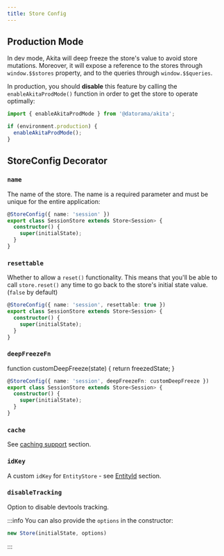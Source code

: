 ```yaml
---
title: Store Config
---
```


## Production Mode
In dev mode, Akita will deep freeze the store's value to avoid store mutations. Moreover, it will expose a reference to the stores through `window.$$stores` property, and to the queries through `window.$$queries`.

In production, you should **disable** this feature by calling the `enableAkitaProdMode()` function in order to get the store to operate optimally:

```ts
import { enableAkitaProdMode } from '@datorama/akita';

if (environment.production) {
  enableAkitaProdMode();
}
```

## StoreConfig Decorator

### `name`

The name of the store. The name is a required parameter and must be unique for the entire application:

```ts title="session.store.ts"
@StoreConfig({ name: 'session' })
export class SessionStore extends Store<Session> {
  constructor() {
    super(initialState);
  }
}
```

### `resettable`
Whether to allow a `reset()` functionality. This means that you'll be able to call `store.reset()` any time to go back to the store's initial state value. (`false` by default)
```ts title="session.store.ts"
@StoreConfig({ name: 'session', resettable: true })
export class SessionStore extends Store<Session> {
  constructor() {
    super(initialState);
  }
}
```


### `deepFreezeFn`
function customDeepFreeze(state) {
  return freezedState;
}

```ts title="session.store.ts"
@StoreConfig({ name: 'session', deepFreezeFn: customDeepFreeze })
export class SessionStore extends Store<Session> {
  constructor() {
    super(initialState);
  }
}
```

### `cache`
See [caching support](additional/cache.mdx) section.

### `idKey`
A custom `idKey` for `EntityStore` - see [EntityId](entities/entity-store.mdx#entity-id) section.

### `disableTracking`
Option to disable devtools tracking.


:::info
You can also provide the `options` in the constructor:

```ts
new Store(initialState, options)
```
:::
